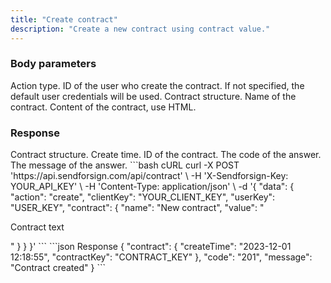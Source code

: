 ```yaml
---
title: "Create contract"
description: "Create a new contract using contract value."
---
```


### Body parameters

<ParamField body="action" type="string" required>
  Action type.
</ParamField>

<ParamField body="userKey" type="string">
  ID of the user who create the contract. If not specified, the default user credentials will be used.
</ParamField>

<ParamField body="contract" required>
  Contract structure.

  <Expandable title="child attribute">

  <ParamField body="name" type="string">
    Name of the contract.  
  </ParamField>

  <ParamField body="value" type="string">
    Content of the contract, use HTML.  
  </ParamField>

  </Expandable>

</ParamField>

### Response

  <ResponseField name="contract" type="string">
    Contract structure.

  <Expandable title="child attribute">

<ResponseField name="createTime" type="string">
  Create time.
</ResponseField>

<ResponseField name="contractKey" type="string">
  ID of the contract.
</ResponseField>

  </Expandable>

  </ResponseField>

<ResponseField name="code" type="string">
  The code of the answer.
</ResponseField>

<ResponseField name="message" type="string">
  The message of the answer.
</ResponseField>

<RequestExample>
```bash cURL
curl -X POST 'https://api.sendforsign.com/api/contract' \
     -H 'X-Sendforsign-Key: YOUR_API_KEY' \
     -H 'Content-Type: application/json' \
     -d '{ 
		  "data": {
				   "action": "create",
				   "clientKey": "YOUR_CLIENT_KEY",
                   "userKey": "USER_KEY", 
				   "contract": {
							  "name": "New contract",
							  "value": "<p>Contract text</p>"
						     }
				  }
       }'
```
</RequestExample>

<ResponseExample>
```json Response
     {
       "contract": {
                "createTime": "2023-12-01 12:18:55",
                "contractKey": "CONTRACT_KEY"
                 },
       "code": "201",
       "message": "Contract created"
    }
```
</ResponseExample>
